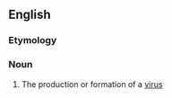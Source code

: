 ==English==

===Etymology===
{{suffix|virus|alt1=viro-|genesis|lang=en}}

===Noun===
{{en-noun|virogeneses}}

# {{lb|en|virology}} The production or formation of a [[virus]]
